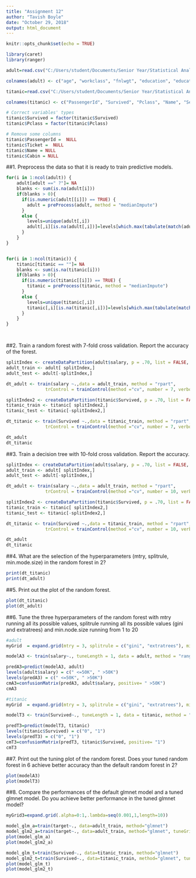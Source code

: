 ---
title: "Assignment 12"
author: "Tavish Boyle"
date: "October 29, 2018"
output: html_document
---

```{r setup, include=FALSE}
knitr::opts_chunk$set(echo = TRUE)

library(caret)
library(ranger)

adult=read.csv("C:/Users/student/Documents/Senior Year/Statistical Analysis with R/Data/adult.csv", header = FALSE)

colnames(adult) <- c("age", "workclass", "fnlwgt", "education", "education_num", "marital_status", "occupation", "relationship", "race", "sex", "capital_gain", "capital_loss", "hours_per_week", "native_country", "salary")

titanic=read.csv("C:/Users/student/Documents/Senior Year/Statistical Analysis with R/Data/train.csv", header = FALSE)

colnames(titanic) <- c("PassengerId", "Survived", "Pclass", "Name", "Sex", "Age", "SibSp", "Parch", "Ticket", "Fare", "Cabin", "Embarked")

# Correct variables' types
titanic$Survived = factor(titanic$Survived)
titanic$Pclass = factor(titanic$Pclass)

# Remove some columns
titanic$PassengerId =  NULL
titanic$Ticket =  NULL
titanic$Name = NULL
titanic$Cabin = NULL

```


##1.	Preprocess the data so that it is ready to train predictive models.
```{r}

for(i in 1:ncol(adult)) {
    adult[adult ==" ?"]= NA  
    blanks <- sum(is.na(adult[i]))
    if(blanks > 0){
      if(is.numeric(adult[[i]]) == TRUE) {
        adult = preProcess(adult, method = "medianImpute") 
      }
      else {
        levels=unique(adult[,i])
        adult[,i][is.na(adult[,i])]=levels[which.max(tabulate(match(adult[,i], x = levels)))]
      }
    }
}


for(i in 1:ncol(titanic)) {
    titanic[titanic == ""]= NA  
    blanks <- sum(is.na(titanic[i]))
    if(blanks > 0){
      if(is.numeric(titanic[[i]]) == TRUE) {
        titanic = preProcess(titanic, method = "medianImpute") 
      }
      else {
        levels=unique(titanic[,i])
        titanic[,i][is.na(titanic[,i])]=levels[which.max(tabulate(match(titanic[,i], x = levels)))]
      }
    }
}




```

##2.	Train a random forest with 7-fold cross validation.  Report the accuracy of the forest.
```{r}
splitIndex <- createDataPartition(adult$salary, p = .70, list = FALSE, times = 1)
adult_train <- adult[ splitIndex,]
adult_test <- adult[-splitIndex,]

dt_adult <- train(salary ~.,data = adult_train, method = "rpart", 
               trControl = trainControl(method ="cv", number = 7, verboseIter =  TRUE))

splitIndex2 <- createDataPartition(titanic$Survived, p = .70, list = FALSE, times = 1)
titanic_train <- titanic[ splitIndex2,]
titanic_test <- titanic[-splitIndex2,]

dt_titanic <- train(Survived ~.,data = titanic_train, method = "rpart", 
               trControl = trainControl(method ="cv", number = 7, verboseIter = TRUE))

dt_adult
dt_titanic
```

##3.	Train a decision tree with 10-fold cross validation.  Report the accuracy. 
```{r}
splitIndex <- createDataPartition(adult$salary, p = .70, list = FALSE, times = 1)
adult_train <- adult[ splitIndex,]
adult_test <- adult[-splitIndex,]

dt_adult <- train(salary ~.,data = adult_train, method = "rpart", 
               trControl = trainControl(method ="cv", number = 10, verboseIter =  TRUE))

splitIndex2 <- createDataPartition(titanic$Survived, p = .70, list = FALSE, times = 1)
titanic_train <- titanic[ splitIndex2,]
titanic_test <- titanic[-splitIndex2,]

dt_titanic <- train(Survived ~.,data = titanic_train, method = "rpart", 
               trControl = trainControl(method ="cv", number = 10, verboseIter = TRUE))

dt_adult
dt_titanic
```

##4.	What are the selection of the hyperparameters (mtry, splitrule, min.mode.size) in the random forest in 2? 
``` {r}
print(dt_titanic)
print(dt_adult)
```

##5.	Print out the plot of the random forest.
```{r}
plot(dt_titanic)
plot(dt_adult)
```


##6.       Tune the three hyperparameters of the random forest with mtry running all its possible values, splitrule running all its possible values (gini and extratrees) and min.node.size running from 1 to 20
```{r}
#adult
myGrid  = expand.grid(mtry = 3, splitrule = c("gini", "extratrees"), min.node.size = c(1:4))

modelA3 <- train(salary~., tuneLength = 1, data = adult, method = "ranger", trControl = trainControl(method = "cv", number = 3, verboseIter = TRUE), tuneGrid=myGrid)

predA3=predict(modelA3, adult)
levels(adult$salary) = c(" <=50K", " >50K")
levels(predA3) = c(" <=50K", " >50K")
cmA3=confusionMatrix(predA3, adult$salary, positive= " >50K")
cmA3

#titanic
myGrid  = expand.grid(mtry = 3, splitrule = c("gini", "extratrees"), min.node.size = c(1:4))

modelT3 <- train(Survived~., tuneLength = 1, data = titanic, method = "ranger", trControl = trainControl(method = "cv", number = 3, verboseIter = TRUE), tuneGrid=myGrid)

predT3=predict(modelT3, titanic)
levels(titanic$Survived) = c("0", "1")
levels(predT3) = c("0", "1")
cmT3=confusionMatrix(predT3, titanic$Survived, positive= "1")
cmT3
```

##7. Print out the tuning plot of the random forest.  Does your tuned random forest in 6 achieve better accuracy than the default random forest in 2? 
```{r}
plot(modelA3)
plot(modelT3)
```

##8.	Compare the performances of the default glmnet model and a tuned glmnet model. Do you achieve better performance in the tuned glmnet model? 
```{r}
myGrid3=expand.grid(.alpha=0:1,.lambda=seq(0.001,1,length=10))

model_glm_a=train(target~., data=adult_train, method="glmnet")
model_glm2_a=train(target~., data=adult_train, method="glmnet", tuneGrid=myGrid3)
plot(model_glm_a)
plot(model_glm2_a)

model_glm_t=train(Survived~., data=titanic_train, method="glmnet")
model_glm2_t=train(Survived~., data=titanic_train, method="glmnet", tuneGrid=myGrid3)
plot(model_glm_t)
plot(model_glm2_t)

```